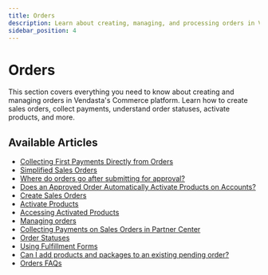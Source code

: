 ```yaml
---
title: Orders
description: Learn about creating, managing, and processing orders in Vendasta's Commerce platform
sidebar_position: 4
---
```


# Orders

This section covers everything you need to know about creating and managing orders in Vendasta's Commerce platform. Learn how to create sales orders, collect payments, understand order statuses, activate products, and more.

## Available Articles

- [Collecting First Payments Directly from Orders](/commerce/orders/collecting-first-payments-directly-from-orders)
- [Simplified Sales Orders](/commerce/orders/simplified-sales-orders)
- [Where do orders go after submitting for approval?](/commerce/orders/where-do-orders-go-after-submitting-for-approval)
- [Does an Approved Order Automatically Activate Products on Accounts?](/commerce/orders/does-an-approved-order-automatically-activate-products-on-accounts)
- [Create Sales Orders](/commerce/orders/create-sales-orders)
- [Activate Products](/commerce/orders/activate-products)
- [Accessing Activated Products](/commerce/orders/accessing-activated-products)
- [Managing orders](/commerce/orders/managing-orders)
- [Collecting Payments on Sales Orders in Partner Center](/commerce/orders/collecting-payments-on-sales-orders-in-partner-center)
- [Order Statuses](/commerce/orders/order-statuses)
- [Using Fulfillment Forms](/commerce/orders/using-fulfillment-forms)
- [Can I add products and packages to an existing pending order?](/commerce/orders/can-i-add-products-and-packages-to-an-existing-pending-order)
- [Orders FAQs](/commerce/orders/orders-faqs)
